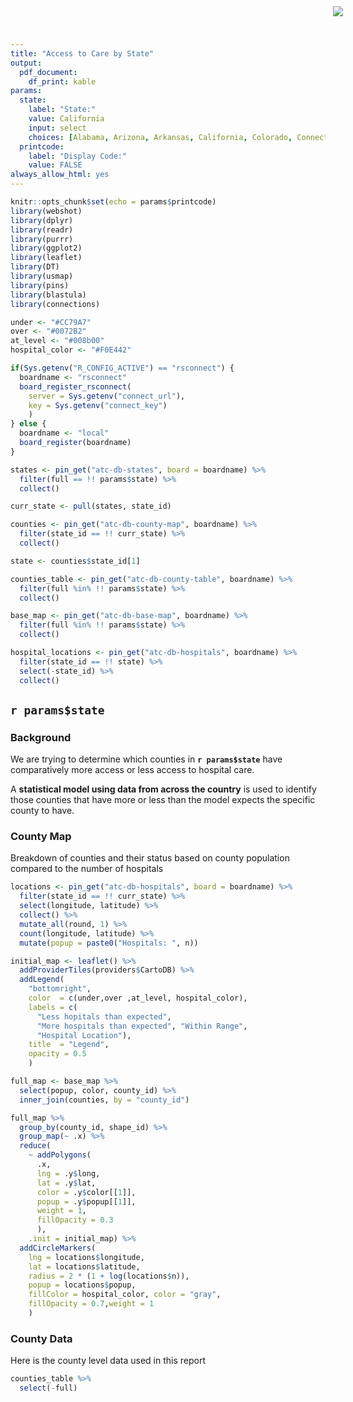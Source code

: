 ```yaml
---
title: "Access to Care by State"
output:
  pdf_document:
    df_print: kable
params:
  state:
    label: "State:"
    value: California
    input: select
    choices: [Alabama, Arizona, Arkansas, California, Colorado, Connecticut, Delaware, District of Columbia, Florida, Georgia, Hawaii, Idaho, Illinois, Indiana, Iowa, Kansas, Kentucky, Louisiana, Maine, Maryland, Massachusetts, Michigan, Minnesota, Mississippi, Missouri, Montana, Nebraska, Nevada, New Hampshire, New Jersey, New Mexico, New York, North Carolina, North Dakota, Ohio, Oklahoma, Oregon, Pennsylvania, Rhode Island, South Carolina, South Dakota, Tennessee, Texas, Utah, Vermont, Virginia, Washington, West Virginia, Wisconsin, Wyoming]
  printcode:
    label: "Display Code:"
    value: FALSE
always_allow_html: yes    
---
```


<img src="RStudio1.png" style="position:absolute;top:10px;right:200px;" />

```r
knitr::opts_chunk$set(echo = params$printcode)
library(webshot)
library(dplyr)
library(readr)
library(purrr)
library(ggplot2)
library(leaflet)
library(DT)
library(usmap)
library(pins)
library(blastula)
library(connections)

under <- "#CC79A7"
over <- "#0072B2"
at_level <- "#008b00"
hospital_color <- "#F0E442"

if(Sys.getenv("R_CONFIG_ACTIVE") == "rsconnect") {
  boardname <- "rsconnect"
  board_register_rsconnect(
    server = Sys.getenv("connect_url"),
    key = Sys.getenv("connect_key")
    )
} else {
  boardname <- "local"
  board_register(boardname)  
}

states <- pin_get("atc-db-states", board = boardname) %>% 
  filter(full == !! params$state) %>%
  collect()

curr_state <- pull(states, state_id)

counties <- pin_get("atc-db-county-map", boardname) %>%
  filter(state_id == !! curr_state) %>%
  collect()

state <- counties$state_id[1]

counties_table <- pin_get("atc-db-county-table", boardname) %>%
  filter(full %in% !! params$state) %>%
  collect()

base_map <- pin_get("atc-db-base-map", boardname) %>%
  filter(full %in% !! params$state) %>%
  collect()

hospital_locations <- pin_get("atc-db-hospitals", boardname) %>%
  filter(state_id == !! state) %>%
  select(-state_id) %>%
  collect()
```

## `r params$state`

### Background


We are trying to determine which counties in **`r params$state`** have comparatively more access or less access to hospital care.

A **statistical model using data from across the country** is used to identify those counties that have more or less than the model expects the specific county to have.


### County Map

Breakdown of counties and their status based on county population compared to the number of hospitals


```r
locations <- pin_get("atc-db-hospitals", board = boardname) %>%
  filter(state_id == !! curr_state) %>%
  select(longitude, latitude) %>%
  collect() %>%
  mutate_all(round, 1) %>%
  count(longitude, latitude) %>%
  mutate(popup = paste0("Hospitals: ", n))

initial_map <- leaflet() %>%
  addProviderTiles(providers$CartoDB) %>%
  addLegend(
    "bottomright", 
    color  = c(under,over ,at_level, hospital_color), 
    labels = c(
      "Less hopitals than expected",
      "More hospitals than expected", "Within Range", 
      "Hospital Location"), 
    title  = "Legend",
    opacity = 0.5
    )

full_map <- base_map %>%
  select(popup, color, county_id) %>%
  inner_join(counties, by = "county_id")

full_map %>%
  group_by(county_id, shape_id) %>%
  group_map(~ .x) %>%
  reduce(
    ~ addPolygons(
      .x, 
      lng = .y$long, 
      lat = .y$lat, 
      color = .y$color[[1]], 
      popup = .y$popup[[1]],
      weight = 1, 
      fillOpacity = 0.3
      ), 
    .init = initial_map) %>%
  addCircleMarkers(
    lng = locations$longitude, 
    lat = locations$latitude,
    radius = 2 * (1 + log(locations$n)),
    popup = locations$popup,
    fillColor = hospital_color, color = "gray", 
    fillOpacity = 0.7,weight = 1
    )
```


### County Data

Here is the county level data used in this report


```r
counties_table %>%
  select(-full)
```
